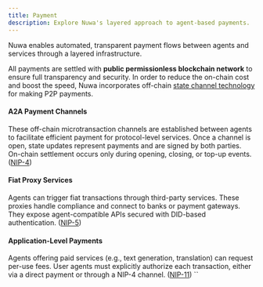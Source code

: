 ```yaml
---
title: Payment
description: Explore Nuwa's layered approach to agent-based payments.
---
```


Nuwa enables automated, transparent payment flows between agents and services through a layered infrastructure.

All payments are settled with **public permissionless blockchain network** to ensure full transparency and security. In order to reduce the on-chain cost and boost the speed, Nuwa incorporates off-chain [state channel technology](https://ethereum.org/en/developers/docs/scaling/state-channels/) for making P2P payments.

#### A2A Payment Channels

These off-chain microtransaction channels are established between agents to facilitate efficient payment for protocol-level services. Once a channel is open, state updates represent payments and are signed by both parties. On-chain settlement occurs only during opening, closing, or top-up events. ([NIP-4](/docs/nips/nip-4))

#### Fiat Proxy Services

Agents can trigger fiat transactions through third-party services. These proxies handle compliance and connect to banks or payment gateways. They expose agent-compatible APIs secured with DID-based authentication. ([NIP-5](/docs/nips/nip-5))

#### Application-Level Payments

Agents offering paid services (e.g., text generation, translation) can request per-use fees. User agents must explicitly authorize each transaction, either via a direct payment or through a NIP-4 channel. ([NIP-11](/docs/nips/nip-11))
``
